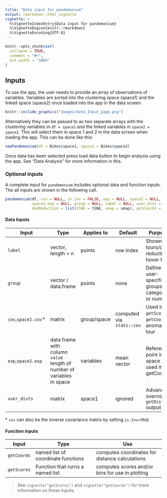```yaml
---
title: "Data input for pandemonium"
output: rmarkdown::html_vignette
vignette: >
  %\VignetteIndexEntry{Data input for pandemonium}
  %\VignetteEngine{knitr::rmarkdown}
  %\VignetteEncoding{UTF-8}
---
```


```r
knitr::opts_chunk$set(
  collapse = TRUE,
  comment = "#>",
  out.width = "100%"
)
```

## Inputs
To use the app, the user needs to provide an array of observations of variables. Variables are sorted into the clustering space (space1) and the linked space (space2) once loaded into the app in the data screen.

```r
knitr::include_graphics("Images/data_Input_page.png")
```

Alternatively they can be passed to as two separate arrays with the clustering variables in `df = space1` and the linked variables in `space2 = space2`. This will select them in space 1 and 2 in the data screen when loading the app. This can be done like this:
```r
newPandemonium(df = Bikes$space1, space2 = Bikes$space2)
```

Once data has been selected press load data button to begin analysis using the app. See "Data Analysis" for more information in this.


### Optional inputs

A complete input for `pandemonium` includes optional data and function inputs. The all inputs are shown in the following call.
```r
pandemonium(df, cov = NULL, is.inv = FALSE, exp = NULL, space2 = NULL, space2.cov = NULL, 
            space2.exp = NULL, group = NULL, label = NULL, user_dist = NULL, 
            dimReduction = list(tSNE = tSNE, umap = umap), getCoords = list(normal = normCoords), getScore = NULL)
```

#### Data Inputs
| Input      | Type       | Applies to | Default | Purpose     |
|------------|------------|------------|---------|-------------|
| `label`            | vector, length = n  | points     | row index | Shown in tours/dim. reduction hover text |
| `group`            | vector / data.frame | points     | none    | Define user-specified groups; categorical or numeric |
| `cov`,`space2.cov`*| matrix              | group/space | computed via `stats::cov` | Used in `getScores`, `getCoords`, anomaly tour |
| `exp`,`space2.exp` | data frame with column `value` length of number of variables in space| variables | mean vector | Reference point in space used in getCoords |
| `user_dists`       | matrix              | space1     | ignored | Advanced: overrides `getDists` output |

\* `cov` can also be the inverse covariance matrix by setting `is.Inv=TRUE`

#### Function inputs

| Input  | Type |  Use |
|---|--------|---------|
|`getCoords`| named list of coordinate functions | computes coordinates for distance calculations|
|`getScores`| Function that rurns a named list   | computes scores and/or bins for use in plotting|

> See `vignette("getScores")` and `vignette("getCoords")` for more information on these inputs.
